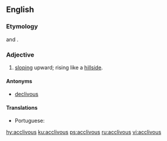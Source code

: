 ==English==

===Etymology===
{{etyl|la|en}} {{m|la|acclivis}} and {{m|la|acclivus}}.

===Adjective===
{{head|en|adjective}}

# [[slope|sloping]] upward; rising like a [[hillside]].

====Antonyms====
* [[declivous]]

====Translations====
{{trans-top|sloping upward}}
* Portuguese: {{t+|pt|aclive}}
{{trans-mid}}
{{trans-bottom}}

[[hy:acclivous]]
[[ku:acclivous]]
[[ps:acclivous]]
[[ru:acclivous]]
[[vi:acclivous]]